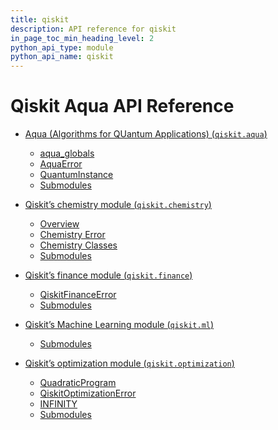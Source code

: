 ```yaml
---
title: qiskit
description: API reference for qiskit
in_page_toc_min_heading_level: 2
python_api_type: module
python_api_name: qiskit
---
```


<span id="module-qiskit" />

# Qiskit Aqua API Reference

*   [Aqua (Algorithms for QUantum Applications) (`qiskit.aqua`)](qiskit_aqua)

    *   [aqua\_globals](qiskit.aqua.aqua_globals)
    *   [AquaError](qiskit.aqua.AquaError)
    *   [QuantumInstance](qiskit.aqua.QuantumInstance)
    *   [Submodules](qiskit_aqua#submodules)

*   [Qiskit’s chemistry module (`qiskit.chemistry`)](qiskit_chemistry)

    *   [Overview](qiskit_chemistry#overview)
    *   [Chemistry Error](qiskit_chemistry#chemistry-error)
    *   [Chemistry Classes](qiskit_chemistry#chemistry-classes)
    *   [Submodules](qiskit_chemistry#submodules)

*   [Qiskit’s finance module (`qiskit.finance`)](qiskit_finance)

    *   [QiskitFinanceError](qiskit.finance.QiskitFinanceError)
    *   [Submodules](qiskit_finance#submodules)

*   [Qiskit’s Machine Learning module (`qiskit.ml`)](qiskit_ml)

    *   [Submodules](qiskit_ml#submodules)

*   [Qiskit’s optimization module (`qiskit.optimization`)](qiskit_optimization)

    *   [QuadraticProgram](qiskit.optimization.QuadraticProgram)
    *   [QiskitOptimizationError](qiskit.optimization.QiskitOptimizationError)
    *   [INFINITY](qiskit.optimization.INFINITY)
    *   [Submodules](qiskit_optimization#submodules)

